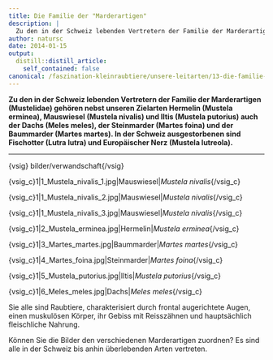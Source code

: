 ```yaml
---
title: Die Familie der "Marderartigen"
description: |
  Zu den in der Schweiz lebenden Vertretern der Familie der Marderartigen (Mustelidae) gehören nebst unseren Zielarten Hermelin (Mustela erminea), Mauswiesel (Mustela nivalis) und Iltis (Mustela putorius) auch der Dachs (Meles meles), der Steinmarder (Martes foina) und der Baummarder (Martes martes). In der Schweiz ausgestorbenen sind Fischotter (Lutra lutra) und Europäischer Nerz (Mustela lutreola).
author: natursc
date: 2014-01-15
output:
  distill::distill_article:
    self_contained: false
canonical: /faszination-kleinraubtiere/unsere-leitarten/13-die-familie-der-marderartigen
---
```



**Zu den in der Schweiz lebenden Vertretern der Familie der
Marderartigen (Mustelidae) gehören nebst unseren Zielarten Hermelin
(Mustela erminea), Mauswiesel (Mustela nivalis) und Iltis (Mustela
putorius) auch der Dachs (Meles meles), der Steinmarder (Martes foina)
und der Baummarder (Martes martes). In der Schweiz ausgestorbenen sind
Fischotter (Lutra lutra) und Europäischer Nerz (Mustela lutreola).**

------------------------------------------------------------------------

{vsig} bilder/verwandschaft{/vsig}

{vsig\_c}1|1\_Mustela\_nivalis\_1.jpg|Mauswiesel|*Mustela
nivalis*{/vsig\_c}

{vsig\_c}1|1\_Mustela\_nivalis\_2.jpg|Mauswiesel|*Mustela
nivalis*{/vsig\_c}

{vsig\_c}1|1\_Mustela\_nivalis\_3.jpg|Mauswiesel|*Mustela
nivalis*{/vsig\_c}

{vsig\_c}1|2\_Mustela\_erminea.jpg|Hermelin|*Mustela erminea*{/vsig\_c}

{vsig\_c}1|3\_Martes\_martes.jpg|Baummarder|*Martes martes*{/vsig\_c}

{vsig\_c}1|4\_Martes\_foina.jpg|Steinmarder|*Martes foina*{/vsig\_c}

{vsig\_c}1|5\_Mustela\_putorius.jpg|Iltis|*Mustela putorius*{/vsig\_c}

{vsig\_c}1|6\_Meles\_meles.jpg|Dachs|*Meles meles*{/vsig\_c}

Sie alle sind Raubtiere, charakterisiert durch frontal augerichtete
Augen, einen muskulösen Körper, ihr Gebiss mit Reisszähnen und
hauptsächlich fleischliche Nahrung.

Können Sie die Bilder den verschiedenen Marderartigen zuordnen? Es sind
alle in der Schweiz bis anhin überlebenden Arten vertreten.

 

<!--http://wieselundco.ch/faszination-kleinraubtiere/unsere-leitarten/13-die-familie-der-marderartigen-->
